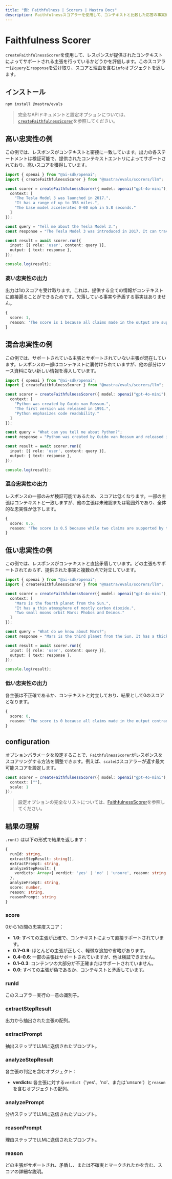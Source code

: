 ```yaml
---
title: "例: Faithfulness | Scorers | Mastra Docs"
description: Faithfulnessスコアラーを使用して、コンテキストと比較した応答の事実的正確性を評価する例。
---
```





# Faithfulness Scorer

`createFaithfulnessScorer`を使用して、レスポンスが提供されたコンテキストによってサポートされる主張を行っているかどうかを評価します。このスコアラーは`query`と`response`を受け取り、スコアと理由を含む`info`オブジェクトを返します。



## インストール

```bash copy
npm install @mastra/evals
```

> 完全なAPIドキュメントと設定オプションについては、[`createFaithfulnessScorer`](/reference/scorers/faithfulness)を参照してください。



## 高い忠実性の例

この例では、レスポンスがコンテキストと密接に一致しています。出力の各ステートメントは検証可能で、提供されたコンテキストエントリによってサポートされており、高いスコアを獲得しています。

```typescript filename="src/example-high-faithfulness.ts" showLineNumbers copy
import { openai } from "@ai-sdk/openai";
import { createFaithfulnessScorer } from "@mastra/evals/scorers/llm";

const scorer = createFaithfulnessScorer({ model: openai("gpt-4o-mini"), options: {
  context: [
    "The Tesla Model 3 was launched in 2017.",
    "It has a range of up to 358 miles.",
    "The base model accelerates 0-60 mph in 5.8 seconds."
  ]
});

const query = "Tell me about the Tesla Model 3.";
const response = "The Tesla Model 3 was introduced in 2017. It can travel up to 358 miles on a single charge and the base version goes from 0 to 60 mph in 5.8 seconds.";

const result = await scorer.run({
  input: [{ role: 'user', content: query }],
  output: { text: response },
});

console.log(result);
```

### 高い忠実性の出力

出力は1のスコアを受け取ります。これは、提供する全ての情報がコンテキストに直接遡ることができるためです。欠落している事実や矛盾する事実はありません。

```typescript
{
  score: 1,
  reason: 'The score is 1 because all claims made in the output are supported by the provided context.'
}
```



## 混合忠実性の例

この例では、サポートされている主張とサポートされていない主張が混在しています。レスポンスの一部はコンテキストに裏付けられていますが、他の部分はソース資料にない新しい情報を導入しています。

```typescript filename="src/example-mixed-faithfulness.ts" showLineNumbers copy
import { openai } from "@ai-sdk/openai";
import { createFaithfulnessScorer } from "@mastra/evals/scorers/llm";

const scorer = createFaithfulnessScorer({ model: openai("gpt-4o-mini"), options: {
  context: [
    "Python was created by Guido van Rossum.",
    "The first version was released in 1991.",
    "Python emphasizes code readability."
  ]
});

const query = "What can you tell me about Python?";
const response = "Python was created by Guido van Rossum and released in 1991. It is the most popular programming language today and is used by millions of developers worldwide.";

const result = await scorer.run({
  input: [{ role: 'user', content: query }],
  output: { text: response },
});

console.log(result);
```

### 混合忠実性の出力

レスポンスの一部のみが検証可能であるため、スコアは低くなります。一部の主張はコンテキストと一致しますが、他の主張は未確認または範囲外であり、全体的な忠実性が低下します。

```typescript
{
  score: 0.5,
  reason: "The score is 0.5 because while two claims are supported by the context (Python was created by Guido van Rossum and Python was released in 1991), the other two claims regarding Python's popularity and usage cannot be verified as they are not mentioned in the context."
}
```



## 低い忠実性の例

この例では、レスポンスがコンテキストと直接矛盾しています。どの主張もサポートされておらず、提供された事実と複数の点で対立しています。

```typescript filename="src/example-low-faithfulness.ts" showLineNumbers copy
import { openai } from "@ai-sdk/openai";
import { createFaithfulnessScorer } from "@mastra/evals/scorers/llm";

const scorer = createFaithfulnessScorer({ model: openai("gpt-4o-mini"), options: {
  context: [
    "Mars is the fourth planet from the Sun.",
    "It has a thin atmosphere of mostly carbon dioxide.",
    "Two small moons orbit Mars: Phobos and Deimos."
  ]
});

const query = "What do we know about Mars?";
const response = "Mars is the third planet from the Sun. It has a thick atmosphere rich in oxygen and nitrogen, and is orbited by three large moons.";

const result = await scorer.run({
  input: [{ role: 'user', content: query }],
  output: { text: response },
});

console.log(result);
```

### 低い忠実性の出力

各主張は不正確であるか、コンテキストと対立しており、結果として0のスコアとなります。

```typescript
{
  score: 0,
  reason: "The score is 0 because all claims made in the output contradict the provided context. The output states that Mars is the third planet from the Sun, while the context clearly states it is the fourth. Additionally, it claims that Mars has a thick atmosphere rich in oxygen and nitrogen, contradicting the context's description of a thin atmosphere mostly composed of carbon dioxide. Finally, the output mentions that Mars is orbited by three large moons, while the context specifies that it has only two small moons, Phobos and Deimos. Therefore, there are no supported claims, leading to a score of 0."
}
```



## configuration

オプションパラメータを設定することで、`FaithfulnessScorer`がレスポンスをスコアリングする方法を調整できます。例えば、`scale`はスコアラーが返す最大可能スコアを設定します。

```typescript showLineNumbers copy
const scorer = createFaithfulnessScorer({ model: openai("gpt-4o-mini"), options: {
  context: [""],
  scale: 1
});
```
> 設定オプションの完全なリストについては、[FaithfulnessScorer](/reference/scorers/faithfulness.mdx)を参照してください。



## 結果の理解

`.run()` は以下の形式で結果を返します：

```typescript
{
  runId: string,
  extractStepResult: string[],
  extractPrompt: string,
  analyzeStepResult: {
    verdicts: Array<{ verdict: 'yes' | 'no' | 'unsure', reason: string }>
  },
  analyzePrompt: string,
  score: number,
  reason: string,
  reasonPrompt: string
}
```

### score
0から1の間の忠実度スコア：

- **1.0**: すべての主張が正確で、コンテキストによって直接サポートされています。
- **0.7–0.9**: ほとんどの主張が正しく、軽微な追加や省略があります。
- **0.4–0.6**: 一部の主張はサポートされていますが、他は検証できません。
- **0.1–0.3**: コンテンツの大部分が不正確またはサポートされていません。
- **0.0**: すべての主張が偽であるか、コンテキストと矛盾しています。

### runId
このスコアラー実行の一意の識別子。

### extractStepResult
出力から抽出された主張の配列。

### extractPrompt
抽出ステップでLLMに送信されたプロンプト。

### analyzeStepResult
各主張の判定を含むオブジェクト：
- **verdicts**: 各主張に対する`verdict`（'yes'、'no'、または'unsure'）と`reason`を含むオブジェクトの配列。

### analyzePrompt
分析ステップでLLMに送信されたプロンプト。

### reasonPrompt
理由ステップでLLMに送信されたプロンプト。

### reason
どの主張がサポートされ、矛盾し、または不確実とマークされたかを含む、スコアの詳細な説明。

<GithubLink
  marginTop='mt-16'
  link="https://github.com/mastra-ai/mastra/blob/main/examples/basics/scorers/faithfulness"
/>
